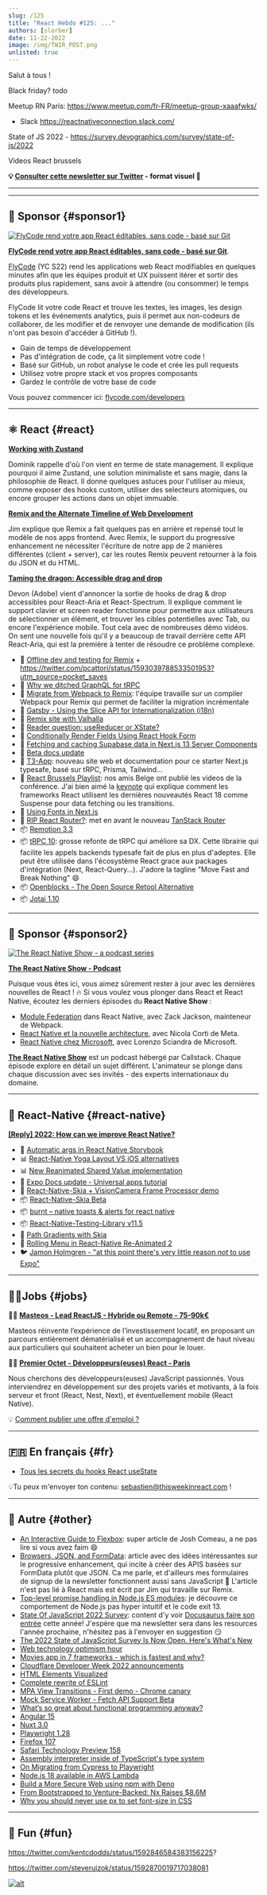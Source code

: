 ```yaml
---
slug: /125
title: "React Hebdo #125: ..."
authors: [slorber]
date: 11-22-2022
image: /img/TWIR_POST.png
unlisted: true
---
```


Salut à tous !

Black friday? todo

Meetup RN Paris:
https://www.meetup.com/fr-FR/meetup-group-xaaafwks/

- Slack https://reactnativeconnection.slack.com/

State of JS 2022 - https://survey.devographics.com/survey/state-of-js/2022

Videos React brussels

<!-- truncate -->

**💡 [Consulter cette newsletter sur Twitter](https://slo.im/thread) - format visuel 🎨**

---


<Support />

---

## 💸 Sponsor {#sponsor1}

[![FlyCode rend votre app React éditables, sans code - basé sur Git](/emails/issues/124/flycode.jpg)](https://bit.ly/3UPwAoJ)

**[FlyCode rend votre app React éditables, sans code - basé sur Git](https://bit.ly/3UPwAoJ)**.

[FlyCode](https://bit.ly/3wWSi00) (YC S22) rend les applications web React modifiables en quelques minutes afin que les équipes produit et UX puissent itérer et sortir des produits plus rapidement, sans avoir à attendre (ou consommer) le temps des développeurs.

FlyCode lit votre code React et trouve les textes, les images, les design tokens et les événements analytics, puis il permet aux non-codeurs de collaborer, de les modifier et de renvoyer une demande de modification (ils n'ont pas besoin d'accéder à GitHub !).

- Gain de temps de développement
- Pas d'intégration de code, ça lit simplement votre code !
- Basé sur GitHub, un robot analyse le code et crée les pull requests
- Utilisez votre propre stack et vos propres composants
- Gardez le contrôle de votre base de code

Vous pouvez commencer ici: [flycode.com/developers](https://www.flycode.com/developers)

---

## ⚛️ React {#react}

**[Working with Zustand](https://tkdodo.eu/blog/working-with-zustand)**

Dominik rappelle d'où l'on vient en terme de state management. Il explique pourquoi il aime Zustand, une solution minimaliste et sans magie, dans la philosophie de React. Il donne quelques astuces pour l'utiliser au mieux, comme exposer des hooks custom, utiliser des selecteurs atomiques, ou encore grouper les actions dans un objet immuable.

**[Remix and the Alternate Timeline of Web Development](https://blog.jim-nielsen.com/2022/remix-alternate-timeline-of-web-dev/)**

Jim explique que Remix a fait quelques pas en arrière et repensé tout le modèle de nos apps frontend. Avec Remix, le support du progressive enhancement ne nécessiter l'écriture de notre app de 2 manières différentes (client + server), car les routes Remix peuvent retourner à la fois du JSON et du HTML.

**[Taming the dragon: Accessible drag and drop](https://react-spectrum.adobe.com/blog/drag-and-drop.html)**

Devon (Adobe) vient d'annoncer la sortie de hooks de drag & drop accessibles pour React-Aria et React-Spectrum. Il explique comment le support clavier et screen reader fonctionne pour permettre aux utilisateurs de sélectionner un élément, et trouver les cibles potentielles avec Tab, ou encore l'expérience mobile. Tout cela avec de nombreuses démo vidéos. On sent une nouvelle fois qu'il y a beaucoup de travail derrière cette API React-Aria, qui est la première à tenter de résoudre ce problème complexe.

- 📜 [Offline dev and testing for Remix](https://github.com/pcattori/blog/blob/main/posts/offline-dev-and-testing-for-remix/index.md) + https://twitter.com/pcattori/status/1593039788533501953?utm_source=pocket_saves
- 📜 [Why we ditched GraphQL for tRPC](https://echobind.com/post/why-we-ditched-graphql-for-trpc)
- 📜 [Migrate from Webpack to Remix](https://remix.run/blog/migrate-from-webpack): l'équipe travaille sur un compiler Webpack pour Remix qui permet de faciliter la migration incrémentale
- 📜 [Gatsby - Using the Slice API for Internationalization (i18n)](https://www.gatsbyjs.com/blog/using-the-slice-api-for-internationalization-i18n/)
- 📜 [Remix site with Valhalla](https://www.gatsbyjs.com/blog/what-is-gatsbys-valhalla-content-hub/)
- 📜 [Reader question: useReducer or XState?](https://swizec.com/blog/reader-question-usereducer-or-xstate/)
- 📜 [Conditionally Render Fields Using React Hook Form](https://echobind.com/post/conditionally-render-fields-using-react-hook-form)
- 📜 [Fetching and caching Supabase data in Next.js 13 Server Components](https://supabase.com/blog/fetching-and-caching-supabase-data-in-next-js-server-components)
- 📖 [Beta docs update](https://twitter.com/dan_abramov/status/1593007695703207936)
- 📖 [T3-App](https://create.t3.gg/): nouveau site web et documentation pour ce starter Next.js typesafe, basé sur tRPC, Prisma, Tailwind...
- 🎥 [React Brussels Playlist](https://www.youtube.com/watch?v=uZnXwuhYZBc&list=PL53Z0yyYnpWjIoe0wNozVbuRXOnVcETPw): nos amis Belge ont publié les videos de la conférence. J'ai bien aimé la [keynote](https://www.youtube.com/watch?v=uZnXwuhYZBc&list=PL53Z0yyYnpWjIoe0wNozVbuRXOnVcETPw&index=2) qui explique comment les frameworks React utilisent les dernières nouveautés React 18 comme Suspense pour data fetching ou les transitions.
- 🎥 [Using Fonts in Next.js](https://www.youtube.com/watch?v=L8_98i_bMMA)
- 🎥 [RIP React Router?](https://www.youtube.com/watch?v=LVzG3nncE4M): met en avant le nouveau [TanStack Router](https://tanstack.com/router/v1)
- 📦 [Remotion 3.3](https://twitter.com/remotion_dev/status/1593156143249260544)
- 📦 [tRPC 10](https://trpc.io/blog/announcing-trpc-10): grosse refonte de tRPC qui améliore sa DX. Cette librairie qui facilite les appels backends typesafe fait de plus en plus d'adeptes. Elle peut être utilisée dans l'écosystème React grace aux packages d'intégration (Next, React-Query...). J'adore la tagline "Move Fast and Break Nothing" 😄
- 📦 [Openblocks - The Open Source Retool Alternative](https://github.com/openblocks-dev/openblocks)
- 📦 [Jotai 1.10](https://twitter.com/jotaijs/status/1593647952672608257)

<SubscribeFormEmbed />

---

## 💸 Sponsor {#sponsor2}

[![The React Native Show - a podcast series](/emails/issues/125/the-rn-show.png)](https://www.callstack.com/podcast-react-native-show?utm_campaign=Podcast&utm_source=email&utm_content=This_Week_in_React)

**[The React Native Show - Podcast](https://www.callstack.com/podcast-react-native-show?utm_campaign=Podcast&utm_source=email&utm_content=This_Week_in_React)**

Puisque vous êtes ici, vous aimez sûrement rester à jour avec les dernières nouvelles de React ! 🔥 Si vous voulez vous plonger dans React et React Native, écoutez les derniers épisodes du **React Native Show** :

- [Module Federation](https://www.callstack.com/podcasts/module-federation?utm_campaign=Podcast&utm_source=email&utm_content=This_Week_in_React) dans React Native, avec Zack Jackson, mainteneur de Webpack.
- [React Native et la nouvelle architecture](https://www.callstack.com/podcasts/react-native-new-architecture-ep-17?utm_campaign=Podcast&utm_source=email&utm_content=This_Week_in_React), avec Nicola Corti de Meta.
- [React Native chez Microsoft](https://www.callstack.com/podcasts/react-native-at-microsoft-ep-16?utm_campaign=Podcast&utm_source=email&utm_content=This_Week_in_React), avec Lorenzo Sciandra de Microsoft.

**[The React Native Show](https://www.callstack.com/podcast-react-native-show?utm_campaign=Podcast&utm_source=email&utm_content=This_Week_in_React)** est un podcast hébergé par Callstack. Chaque épisode explore en détail un sujet différent. L'animateur se plonge dans chaque discussion avec ses invités - des experts internationaux du domaine.

---

## 📱 React-Native {#react-native}

**[\[Reply\] 2022: How can we improve React Native?](https://github.com/react-native-community/discussions-and-proposals/discussions/546)**

- 📜 [Automatic args in React Native Storybook](https://dev.to/dannyhw/automatic-args-in-react-native-storybook-140a)
- 📊 [React-Native Yoga Layout VS iOS alternatives](https://twitter.com/Baconbrix/status/1593561645858623488)
- 📊 [New Reanimated Shared Value implementation](https://twitter.com/kzzzf/status/1594095497123434497)
- 📖 [Expo Docs update - Universal apps tutorial](https://twitter.com/amanhimself/status/1593669242892988417)
- 🎨 [React-Native-Skia + VisionCamera Frame Processor demo](https://twitter.com/mrousavy/status/1592943223751999488)
- 📦 [React-Native-Skia Beta](https://twitter.com/wcandillon/status/1593591452491194370)
- 📦 [burnt – native toasts & alerts for react native](https://twitter.com/FernandoTheRojo/status/1593632122069291008)
- 📦 [React-Native-Testing-Library v11.5](https://twitter.com/mdj_dev/status/1593250914965794817)
- 🎥 [Path Gradients with Skia](https://www.youtube.com/watch?v=7SCzL-XnfUU)
- 🎥 [Rolling Menu in React-Native Re-Animated 2](https://www.youtube.com/watch?v=sOKMytwWeKE)
- 🐦 [Jamon Holmgren - "at this point there's very little reason _not_ to use Expo"](https://twitter.com/jamonholmgren/status/1593319397573394432)

---

## 🧑‍💻Jobs {#jobs}

🧑‍💼 [**Masteos - Lead ReactJS - Hybride ou Remote - 75-90k€**](https://www.welcometothejungle.com/fr/companies/masteos/jobs/lead-front-reactjs-h-f_paris?q=97ae44f44512e0f1968e134f33de64ea&o=1376093)

Masteos réinvente l’expérience de l’investissement locatif, en proposant un parcours entièrement dématérialisé et un accompagnement de haut niveau aux particuliers qui souhaitent acheter un bien pour le louer.

🧑‍💼 [**Premier Octet - Développeurs(euses) React - Paris**](https://www.premieroctet.com/jobs)

Nous cherchons des développeurs(euses) JavaScript passionnés. Vous interviendrez en développement sur des projets variés et motivants, à la fois serveur et front (React, Nest, Next), et éventuellement mobile (React Native).

💡 [Comment publier une offre d'emploi ?](https://thisweekinreact.com/fr/sponsor)

---

## 🇫🇷 En français {#fr}

- [Tous les secrets du hooks React useState](https://www.youtube.com/watch?v=FX7rSVnL1YA)

💡Tu peux m'envoyer ton contenu: [sebastien@thisweekinreact.com](mailto:sebastien@thisweekinreact.com?subject=Contenu%20en%20fran%C3%A7ais) !

---

## 🔀 Autre {#other}

- [An Interactive Guide to Flexbox](https://www.joshwcomeau.com/css/interactive-guide-to-flexbox/): super article de Josh Comeau, a ne pas lire si vous avez faim 😄
- [Browsers, JSON, and FormData](https://blog.jim-nielsen.com/2022/browsers-json-formdata/): article avec des idées intéressantes sur le progressive enhancement, qui incite à créer des APIS basées sur FormData plutôt que JSON. Ca me parle, et d'ailleurs mes formulaires de signup de la newsletter fonctionnent aussi sans JavaScript 🤗 L'article n'est pas lié à React mais est écrit par Jim qui travaille sur Remix.
- [Top-level promise handling in Node.js ES modules](https://www.stefanjudis.com/today-i-learned/top-level-promise-handling-in-node-js/): je découvre ce comportement de Node.js pas hyper intuitif et le code exit 13.
- [State Of JavaScript 2022 Survey](https://survey.devographics.com/survey/state-of-js/2022): content d'y voir [Docusaurus faire son entrée](https://twitter.com/sebastienlorber/status/1594748405280116738) cette année! J'espère que ma newsletter sera dans les resources l'année prochaine, n'hésitez pas à l'envoyer en suggestion 😏
- [The 2022 State of JavaScript Survey Is Now Open. Here's What's New](https://dev.to/sachagreif/take-the-2022-state-of-javascript-survey-5ap6)
- [Web technology optimism hour](https://macwright.com/2022/11/18/optimism-updates.html)
- [Movies app in 7 frameworks - which is fastest and why?](https://www.builder.io/blog/movies-app-in-7-frameworks-which-is-fastest-and-why)
- [Cloudflare Developer Week 2022 announcements](https://blog.cloudflare.com/icymi-developer-week-2022-announcements/)
- [HTML Elements Visualized](https://julesblom.com/writing/html-elements)
- [Complete rewrite of ESLint](https://twitter.com/slicknet/status/1594870586605391872)
- [MPA View Transitions - First demo - Chrome canary](https://twitter.com/addyosmani/status/1592907811968626688)
- [Mock Service Worker - Fetch API Support Beta](https://github.com/mswjs/msw/discussions/1464)
- [What’s so great about functional programming anyway?](https://jrsinclair.com/articles/2022/whats-so-great-about-functional-programming-anyway/)
- [Angular 15](https://blog.angular.io/angular-v15-is-now-available-df7be7f2f4c8)
- [Nuxt 3.0](https://nuxt.com/v3)
- [Playwright 1.28](https://github.com/microsoft/playwright/releases/tag/v1.28.0)
- [Firefox 107](https://developer.mozilla.org/en-US/docs/Mozilla/Firefox/Releases/107)
- [Safari Technology Preview 158](https://webkit.org/blog/13584/release-notes-for-safari-technology-preview-158/)
- [Assembly interpreter inside of TypeScript's type system](https://judehunter.dev/blog/assembly-interpreter-in-typescripts-type-system)
- [On Migrating from Cypress to Playwright](https://mtlynch.io/notes/cypress-vs-playwright/)
- [Node.js 18 available in AWS Lambda](https://aws.amazon.com/fr/blogs/compute/node-js-18-x-runtime-now-available-in-aws-lambda/)
- [Build a More Secure Web using npm with Deno](https://deno.com/blog/a-more-secure-npm)
- [From Bootstrapped to Venture-Backed: Nx Raises $8.6M](https://blog.nrwl.io/from-bootstrapped-to-venture-backed-nx-raises-8-6m-2ae2228eff76)
- [Why you should never use px to set font-size in CSS](https://joshcollinsworth.com/blog/never-use-px-for-font-size)

---

## 🤭 Fun {#fun}

https://twitter.com/kentcdodds/status/1592846584383156225?

https://twitter.com/steveruizok/status/1592870019717038081

<Todo />

[![alt](/emails/issues/122/meme.jpg)](https://twitter.com/todo)
